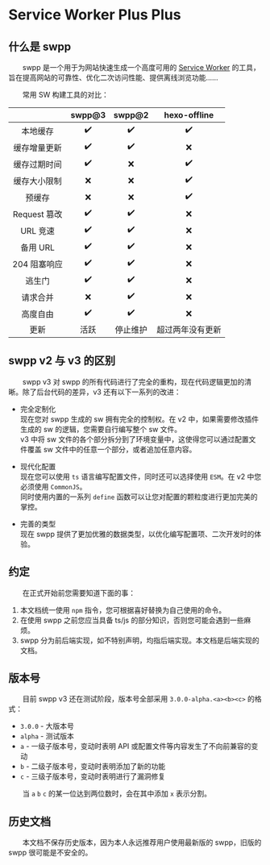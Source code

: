 # Service Worker Plus Plus

## 什么是 swpp

&emsp;&emsp;swpp 是一个用于为网站快速生成一个高度可用的 [Service Worker](https://developer.mozilla.org/zh-CN/docs/Web/API/ServiceWorker) 的工具，旨在提高网站的可靠性、优化二次访问性能、提供离线浏览功能……

&emsp;&emsp;常用 SW 构建工具的对比：

|              | swpp@3 |  swpp@2  |   hexo-offline   |
| :----------: | :----: | :------: | :--------------: |
|   本地缓存   |   ✔️   |    ✔️    |        ✔️        |
| 缓存增量更新 |   ✔️   |    ✔️    |        ❌        |
| 缓存过期时间 |   ✔️   |    ❌    |        ✔️        |
| 缓存大小限制 |   ❌   |    ❌    |        ✔️        |
|    预缓存    |   ❌   |    ❌    |        ✔️        |
| Request 篡改 |   ✔️   |    ✔️    |        ❌        |
|   URL 竞速   |   ✔️   |    ✔️    |        ❌        |
|   备用 URL   |   ✔️   |    ✔️    |        ❌        |
| 204 阻塞响应 |   ✔️   |    ✔️    |        ❌        |
|    逃生门    |   ✔️   |    ✔️    |        ❌        |
|   请求合并   |   ❌   |    ✔️    |        ❌        |
|   高度自由   |   ✔️   |    ✔️    |        ❌        |
|     更新     |  活跃  | 停止维护 | 超过两年没有更新 |

## swpp v2 与 v3 的区别

&emsp;&emsp;swpp v3 对 swpp 的所有代码进行了完全的重构，现在代码逻辑更加的清晰。除了后台代码的差异，v3 还有以下一系列的改进：

- 完全定制化<br/>
  现在您对 swpp 生成的 sw 拥有完全的控制权。在 v2 中，如果需要修改插件生成的 sw 的逻辑，您需要自行编写整个 sw 文件。<br/>
  v3 中将 sw 文件的各个部分拆分到了环境变量中，这使得您可以通过配置文件覆盖 sw 文件中的任意一个部分，或者追加任意内容。

- 现代化配置<br/>
  现在您可以使用 `ts` 语言编写配置文件，同时还可以选择使用 `ESM`。在 v2 中您必须使用 `CommonJS`。<br/>
  同时使用内置的一系列 `define` 函数可以让您对配置的颗粒度进行更加完美的掌控。

- 完善的类型<br/>
  现在 swpp 提供了更加优雅的数据类型，以优化编写配置项、二次开发时的体验。

## 约定

&emsp;&emsp;在正式开始前您需要知道下面的事：

1. 本文档统一使用 `npm` 指令，您可根据喜好替换为自己使用的命令。
2. 在使用 swpp 之前您应当具备 ts/js 的部分知识，否则您可能会遇到一些麻烦。
3. swpp 分为前后端实现，如不特别声明，均指后端实现。本文档是后端实现的文档。

## 版本号

&emsp;&emsp;目前 swpp v3 还在测试阶段，版本号全部采用 `3.0.0-alpha.<a><b><c>` 的格式：

- `3.0.0` - 大版本号
- `alpha` - 测试版本
- `a` - 一级子版本号，变动时表明 API 或配置文件等内容发生了不向前兼容的变动
- `b` - 二级子版本号，变动时表明添加了新的功能
- `c` - 三级子版本号，变动时表明进行了漏洞修复

&emsp;&emsp;当 `a` `b` `c` 的某一位达到两位数时，会在其中添加 `x` 表示分割。

## 历史文档

&emsp;&emsp;本文档不保存历史版本，因为本人永远推荐用户使用最新版的 swpp，旧版的 swpp 很可能是不安全的。

